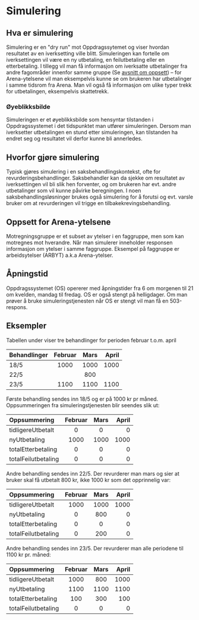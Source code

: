 # Simulering

## Hva er simulering
Simulering er en "dry run" mot Oppdragssytemet og viser hvordan resultatet av en iverksetting ville blitt.
Simuleringen kan fortelle om iverksettingen vil være en ny utbetaling, en feilutbetaling eller en etterbetaling. I tillegg vil man få informasjon om
iverksatte utbetalinger fra andre fagområder innenfor samme gruppe (Se [avsnitt om oppsett](#regler-for-arena-ytelsene)) – for Arena-ytelsene vil man
eksempelvis kunne se om brukeren har utbetalinger i samme tidsrom fra Arena. Man vil også få informasjon om ulike typer trekk for utbetalingen,
eksempelvis skattetrekk.

### Øyeblikksbilde
Simuleringen er et øyeblikksbilde som hensyntar tilstanden i Oppdragssystemet i det tidspunktet man utfører simuleringen. Dersom man iverksetter utbetalingen
en stund etter simuleringen, kan tilstanden ha endret seg og resultatet vil derfor kunne bli annerledes.

## Hvorfor gjøre simulering
Typisk gjøres simulering i en saksbehandlingskontekst, ofte for revurderingsbehandlinger. Saksbehandler kan da sjekke om resultatet av iverksettingen vil bli slik
hen forventer, og om brukeren har evt. andre utbetalinger som vil kunne påvirke beregningen. I noen saksbehandlingsløsninger brukes også simulering for å forutsi og
evt. varsle bruker om at revurderingen vil trigge en tilbakekrevingsbehandling.

## Oppsett for Arena-ytelsene
[//]: # (- Forklare faggruppe vs mottregningsgruppe?)
Motregningsgruppe er et subset av ytelser i en faggruppe, men som kan motregnes mot hverandre. Når man simulerer inneholder responsen informasjon om ytelser i samme faggruppe. Eksempel på faggruppe er arbeidsytelser (ARBYT) a.k.a Arena-ytelser.

## Åpningstid
Oppdragssystemet (OS) opererer med åpningstider fra 6 om morgenen til 21 om kvelden, mandag til fredag. OS er også stengt på helligdager.
Om man prøver å bruke simuleringstjenesten når OS er stengt vil man få en 503-respons.

[//]: # (## Todos)
[//]: # (- Er det mulig å simulere ytelse i samme motregningsgruppe opp mot hverandre for å se hva som vil være mest gunstig fordeling for bruker &#40;relevant f.eks dersom skattetrekk på en ytelse og ikke på en annen e.l&#41;)

## Eksempler

Tabellen under viser tre behandlinger for perioden februar t.o.m. april

| Behandlinger | Februar | Mars | April |
|:-------------|:-------:|:----:|------:|
| 18/5         |  1000   | 1000 |  1000 |
| 22/5         |         | 800  |       |
| 23/5         |  1100   | 1100 |  1100 |

Første behandling sendes inn 18/5 og er på 1000 kr pr måned. Oppsummeringen fra simuleringstjenesten blir seendes slik ut:

| Oppsummering        | Februar | Mars | April |
|:--------------------|:-------:|:----:|------:|
| tidligereUtbetalt   |    0    |  0   |     0 |
| nyUtbetaling        |  1000   | 1000 |  1000 |
| totalEtterbetaling  |    0    |  0   |     0 |
| totalFeilutbetaling |    0    |  0   |     0 |

Andre behandling sendes inn 22/5. Der revurderer man mars og sier at bruker skal få utbetalt 800 kr, ikke 1000 kr som det opprinnelig var:

| Oppsummering        | Februar | Mars | April |
|:--------------------|:-------:|:----:|------:|
| tidligereUtbetalt   |  1000   | 1000 |  1000 |
| nyUtbetaling        |    0    | 800  |     0 |
| totalEtterbetaling  |    0    |  0   |     0 |
| totalFeilutbetaling |    0    | 200  |     0 |

Andre behandling sendes inn 23/5. Der revurderer man alle periodene til 1100 kr pr. måned:

| Oppsummering        | Februar | Mars | April |
|:--------------------|:-------:|:----:|------:|
| tidligereUtbetalt   |  1000   | 800  |  1000 |
| nyUtbetaling        |  1100   | 1100 |  1100 |
| totalEtterbetaling  |   100   | 300  |   100 |
| totalFeilutbetaling |    0    |  0   |     0 |